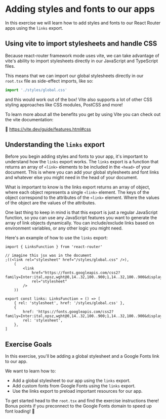 # Adding styles and fonts to our apps

In this exercise we will learn how to add styles and fonts to our React Router apps
using the `links` export.

## Using vite to import stylesheets and handle CSS

Because react-router framework mode uses vite, we can take advantage of
vite's ability to import stylesheets directly in our JavaScript and TypeScript files.

This means that we can import our global stylesheets directly in our `root.tsx` file as
side-effect imports, like so:

```ts
import './styles/global.css'
```

and this would work out of the box! Vite also supports a lot of other CSS styling approaches
like CSS modules, PostCSS and more!

To learn more about all the benefits you get by using Vite you can check out the vite documentation:

📜 https://vite.dev/guide/features.html#css

## Understanding the `links` export

Before you begin adding styles and fonts to your app, it's important to understand how the `links` export works.
The `links` export is a function that returns an array of `<link>` elements to be included in the
`<head>` of your document. This is where you can add your global stylesheets and font links and whatever
else you might need in the head of your document.

What is important to know is the links export returns an array of object, where each object represents
a single `<link>` element. The keys of the object correspond to the attributes of the `<link>` element.
Where the values of the object are the values of the attributes.

One last thing to keep in mind is that this export is just a regular JavaScript function, so you can use
any JavaScript features you want to generate the array of link objects dynamically. You can include/exclude
links based on environment variables, or any other logic you might need.

Here's an example of how to use the `links` export:

```tsx
import { LinksFunction } from 'react-router'

// imagine this jsx was in the document
;((<link rel="stylesheet" href="/styles/global.css" />),
	(
		<link
			href="https://fonts.googleapis.com/css2?family=Inter:ital,opsz,wght@0,14..32,100..900;1,14..32,100..900&display=swap"
			rel="stylesheet"
		/>
	))

export const links: LinksFunction = () => [
	{ rel: 'stylesheet', href: '/styles/global.css' },
	{
		href: 'https://fonts.googleapis.com/css2?family=Inter:ital,opsz,wght@0,14..32,100..900;1,14..32,100..900&display=swap',
		rel: 'stylesheet',
	},
]
```

## Exercise Goals

In this exercise, you'll be adding a global stylesheet and a Google Fonts link to our app.

We want to learn how to:

- Add a global stylesheet to our app using the `links` export.
- Add custom fonts from Google Fonts using the `links` export.
- Use the links export to preload important resources for our app.

To get started head to the `root.tsx` and find the exercise instructions there!
Bonus points if you preconnect to the Google Fonts domain to speed up font loading! 🚀
